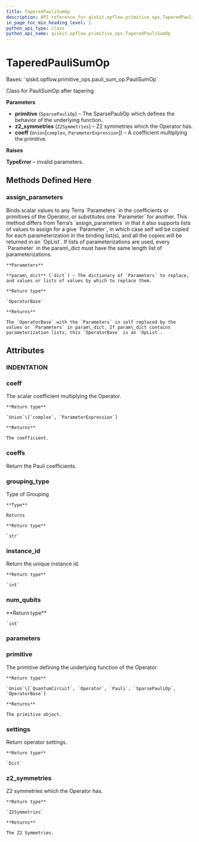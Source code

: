 ```yaml
---
title: TaperedPauliSumOp
description: API reference for qiskit.opflow.primitive_ops.TaperedPauliSumOp
in_page_toc_min_heading_level: 1
python_api_type: class
python_api_name: qiskit.opflow.primitive_ops.TaperedPauliSumOp
---
```


# TaperedPauliSumOp

<Class id="qiskit.opflow.primitive_ops.TaperedPauliSumOp" isDedicatedPage={true} github="https://github.com/qiskit/qiskit/tree/stable/0.20/qiskit/opflow/primitive_ops/tapered_pauli_sum_op.py" signature="TaperedPauliSumOp(primitive, z2_symmetries, coeff=1.0)">
  Bases: `qiskit.opflow.primitive_ops.pauli_sum_op.PauliSumOp`

  Class for PauliSumOp after tapering

  **Parameters**

  *   **primitive** (`SparsePauliOp`) – The SparsePauliOp which defines the behavior of the underlying function.
  *   **z2\_symmetries** (`Z2Symmetries`) – Z2 symmetries which the Operator has.
  *   **coeff** (`Union`\[`complex`, `ParameterExpression`]) – A coefficient multiplying the primitive.

  **Raises**

  **TypeError** – invalid parameters.

  ## Methods Defined Here

  ### assign\_parameters

  <Function id="qiskit.opflow.primitive_ops.TaperedPauliSumOp.assign_parameters" name="assign_parameters" signature="TaperedPauliSumOp.assign_parameters(param_dict)">
    Binds scalar values to any Terra `Parameters` in the coefficients or primitives of the Operator, or substitutes one `Parameter` for another. This method differs from Terra’s `assign_parameters` in that it also supports lists of values to assign for a give `Parameter`, in which case self will be copied for each parameterization in the binding list(s), and all the copies will be returned in an `OpList`. If lists of parameterizations are used, every `Parameter` in the param\_dict must have the same length list of parameterizations.

    **Parameters**

    **param\_dict** (`dict`) – The dictionary of `Parameters` to replace, and values or lists of values by which to replace them.

    **Return type**

    `OperatorBase`

    **Returns**

    The `OperatorBase` with the `Parameters` in self replaced by the values or `Parameters` in param\_dict. If param\_dict contains parameterization lists, this `OperatorBase` is an `OpList`.
  </Function>

  ## Attributes

  ### INDENTATION

  <Attribute id="qiskit.opflow.primitive_ops.TaperedPauliSumOp.INDENTATION" name="INDENTATION" attributeValue="= '  '" />

  ### coeff

  <Attribute id="qiskit.opflow.primitive_ops.TaperedPauliSumOp.coeff" name="coeff">
    The scalar coefficient multiplying the Operator.

    **Return type**

    `Union`\[`complex`, `ParameterExpression`]

    **Returns**

    The coefficient.
  </Attribute>

  ### coeffs

  <Attribute id="qiskit.opflow.primitive_ops.TaperedPauliSumOp.coeffs" name="coeffs">
    Return the Pauli coefficients.
  </Attribute>

  ### grouping\_type

  <Attribute id="qiskit.opflow.primitive_ops.TaperedPauliSumOp.grouping_type" name="grouping_type">
    Type of Grouping

    **Type**

    Returns

    **Return type**

    `str`
  </Attribute>

  ### instance\_id

  <Attribute id="qiskit.opflow.primitive_ops.TaperedPauliSumOp.instance_id" name="instance_id">
    Return the unique instance id.

    **Return type**

    `int`
  </Attribute>

  ### num\_qubits

  <Attribute id="qiskit.opflow.primitive_ops.TaperedPauliSumOp.num_qubits" name="num_qubits">
    **Return type**

    `int`
  </Attribute>

  ### parameters

  <Attribute id="qiskit.opflow.primitive_ops.TaperedPauliSumOp.parameters" name="parameters" />

  ### primitive

  <Attribute id="qiskit.opflow.primitive_ops.TaperedPauliSumOp.primitive" name="primitive" attributeTypeHint="qiskit.quantum_info.operators.symplectic.sparse_pauli_op.SparsePauliOp">
    The primitive defining the underlying function of the Operator.

    **Return type**

    `Union`\[`QuantumCircuit`, `Operator`, `Pauli`, `SparsePauliOp`, `OperatorBase`]

    **Returns**

    The primitive object.
  </Attribute>

  ### settings

  <Attribute id="qiskit.opflow.primitive_ops.TaperedPauliSumOp.settings" name="settings">
    Return operator settings.

    **Return type**

    `Dict`
  </Attribute>

  ### z2\_symmetries

  <Attribute id="qiskit.opflow.primitive_ops.TaperedPauliSumOp.z2_symmetries" name="z2_symmetries">
    Z2 symmetries which the Operator has.

    **Return type**

    `Z2Symmetries`

    **Returns**

    The Z2 Symmetries.
  </Attribute>
</Class>

